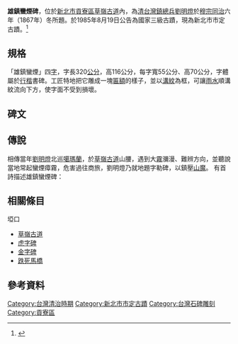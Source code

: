 {{tw monument
|name = 雄鎮蠻煙碑
|image = Xiongzhenmanyan_stele.jpg
|imagename = 
|othername= 
|formalname= 雄鎮蠻煙碑
|level = 直轄市定古蹟
|class= 碑碣
|material= [[砂岩|砂岩]]
|location = {{TWN}}[[新北市|新北市]][[貢寮區|貢寮區]]<br/>{{coord|24.990359|N|121.925001|E|type:landmark}}
|time = {{QIN}}同治6年（1867年）
|cost = 免費參觀
|open = 隨時開放
|reg_url =https://nchdb.boch.gov.tw/assets/overview/monument/19850819000032
}}

'''雄鎮蠻煙碑'''，位於[[新北市|新北市]][[貢寮區|貢寮區]][[草嶺古道|草嶺古道]]內，為[[清代|清]][[台灣鎮總兵|台灣鎮總兵]][[劉明燈|劉明燈]]於[[清穆宗|穆宗]][[同治|同治]]六年（1867年）冬所題。於1985年8月19日公告為國家三級古蹟，現為新北市市定古蹟。<ref>{{cite web |url = https://nchdb.boch.gov.tw/assets/advanceSearch/monument/19850819000032 |title = 雄鎮蠻煙碑 |work = 文化部文化資產局 |publisher =  |access-date = 2019-01-14 |archive-date = 2021-01-26 |archive-url = https://web.archive.org/web/20210126051245/https://nchdb.boch.gov.tw/assets/advanceSearch/monument/19850819000032 |dead-url = no }}</ref>

==規格==
「雄鎮蠻煙」四[[字|字]]，字長320[[公分|公分]]，高116公分，每字寬55公分、高70公分，字體屬於[[行楷|行楷]]書碑。工匠特地把它雕成一塊[[匾額|匾額]]的樣子，並以[[溝紋|溝紋]]為框，可讓[[雨水|雨水]]順溝紋流向下方，使字面不受到損壞。

==碑文==
{{quote|<blockquote>
同治六年冬月<br /><br />
'''雄鎮蠻煙'''<br /><br />
欽命提督軍門鎮守臺澎掛印<br />
總鎮斐凌阿巴圖魯劉明燈書
</blockquote>}}

==傳說==
相傳當年[[劉明燈|劉明燈]]北巡[[噶瑪蘭|噶瑪蘭]]，於[[草嶺古道|草嶺古道]]山腰，遇到大[[霧|霧]]瀰漫、難辨方向，並聽說當地常起蠻煙瘴霧，危害過往商旅，劉明燈乃就地題字勒碑，以鎮壓[[魔神仔|山魔]]。
有首詩描述雄鎮蠻煙碑：
{{quote|<blockquote>
'''雄'''危聳旁其卯星，<br />
'''鎮'''迫龍更抱心胸，<br />
'''蠻'''氣霏霏龍吸雨，<br />
'''煙'''兌亨亨虎吞風。
</blockquote>}}

==相關條目==
{{Commons cat|Xiongzhenmanyan stele}}
埡口
*[[草嶺古道|草嶺古道]]
*[[虎字碑|虎字碑]]
*[[金字碑|金字碑]]
*[[跌死馬橋|跌死馬橋]]

==參考資料==
{{Reflist}}

{{台灣直轄市定古蹟}}
{{新北市文化資產}}
{{Taiwanese building-stub}}

[[Category:台灣清治時期|Category:台灣清治時期]]
[[Category:新北市市定古蹟|Category:新北市市定古蹟]]
[[Category:台灣石碑雕刻|Category:台灣石碑雕刻]]
[[Category:貢寮區|Category:貢寮區]]
